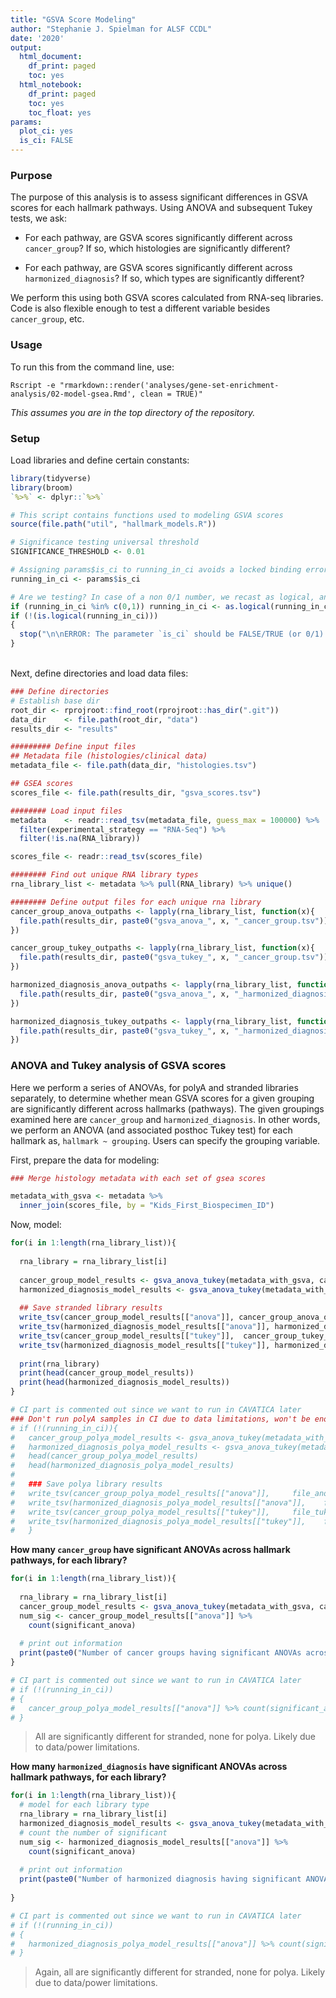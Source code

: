 ```yaml
---
title: "GSVA Score Modeling"
author: "Stephanie J. Spielman for ALSF CCDL"
date: '2020'
output:
  html_document:
    df_print: paged
    toc: yes
  html_notebook:
    df_print: paged
    toc: yes
    toc_float: yes
params:
  plot_ci: yes
  is_ci: FALSE
---
```


### Purpose

The purpose of this analysis is to assess significant differences in GSVA scores for each hallmark pathways. Using ANOVA and subsequent Tukey tests, we ask:

+ For each pathway, are GSVA scores significantly different across `cancer_group`? If so, which histologies are significantly different?

+ For each pathway, are GSVA scores significantly different across `harmonized_diagnosis`? If so, which types are significantly different?

We perform this using both GSVA scores calculated from RNA-seq libraries. Code is also flexible enough to test a different variable besides `cancer_group`, etc.

### Usage

To run this from the command line, use:
```
Rscript -e "rmarkdown::render('analyses/gene-set-enrichment-analysis/02-model-gsea.Rmd', clean = TRUE)" 
```
_This assumes you are in the top directory of the repository._

### Setup

Load libraries and define certain constants:

```r
library(tidyverse)
library(broom)
`%>%` <- dplyr::`%>%`

# This script contains functions used to modeling GSVA scores
source(file.path("util", "hallmark_models.R"))

# Significance testing universal threshold
SIGNIFICANCE_THRESHOLD <- 0.01

# Assigning params$is_ci to running_in_ci avoids a locked binding error
running_in_ci <- params$is_ci

# Are we testing? In case of a non 0/1 number, we recast as logical, and then ensure logical.
if (running_in_ci %in% c(0,1)) running_in_ci <- as.logical(running_in_ci)
if (!(is.logical(running_in_ci)))
{
  stop("\n\nERROR: The parameter `is_ci` should be FALSE/TRUE (or 0/1).")
}

```


<br>
Next, define directories and load data files:
```r
### Define directories
# Establish base dir
root_dir <- rprojroot::find_root(rprojroot::has_dir(".git"))
data_dir    <- file.path(root_dir, "data") 
results_dir <- "results"

######### Define input files
## Metadata file (histologies/clinical data)
metadata_file <- file.path(data_dir, "histologies.tsv")

## GSEA scores
scores_file <- file.path(results_dir, "gsva_scores.tsv")

######## Load input files
metadata    <- readr::read_tsv(metadata_file, guess_max = 100000) %>% 
  filter(experimental_strategy == "RNA-Seq") %>% 
  filter(!is.na(RNA_library))

scores_file <- readr::read_tsv(scores_file) 

######## Find out unique RNA library types
rna_library_list <- metadata %>% pull(RNA_library) %>% unique()

######## Define output files for each unique rna library
cancer_group_anova_outpaths <- lapply(rna_library_list, function(x){
  file.path(results_dir, paste0("gsva_anova_", x, "_cancer_group.tsv"))
})

cancer_group_tukey_outpaths <- lapply(rna_library_list, function(x){
  file.path(results_dir, paste0("gsva_tukey_", x, "_cancer_group.tsv"))
})

harmonized_diagnosis_anova_outpaths <- lapply(rna_library_list, function(x){
  file.path(results_dir, paste0("gsva_anova_", x, "_harmonized_diagnosis.tsv"))
})

harmonized_diagnosis_tukey_outpaths <- lapply(rna_library_list, function(x){
  file.path(results_dir, paste0("gsva_tukey_", x, "_harmonized_diagnosis.tsv"))
})

```


### ANOVA and Tukey analysis of GSVA scores

Here we perform a series of ANOVAs, for polyA and stranded libraries separately, to determine whether mean GSVA scores for a given grouping are significantly different across hallmarks (pathways). The given groupings examined here are `cancer_group` and `harmonized_diagnosis`. 
In other words, we perform an ANOVA (and associated posthoc Tukey test) for each hallmark as, `hallmark ~ grouping`. Users can specify the grouping variable.

First, prepare the data for modeling:

```r

### Merge histology metadata with each set of gsea scores

metadata_with_gsva <- metadata %>%
  inner_join(scores_file, by = "Kids_First_Biospecimen_ID") 
```


Now, model:

```r
for(i in 1:length(rna_library_list)){
  
  rna_library = rna_library_list[i]
  
  cancer_group_model_results <- gsva_anova_tukey(metadata_with_gsva, cancer_group, rna_library, SIGNIFICANCE_THRESHOLD)
  harmonized_diagnosis_model_results <- gsva_anova_tukey(metadata_with_gsva, harmonized_diagnosis, rna_library, SIGNIFICANCE_THRESHOLD)
  
  ## Save stranded library results
  write_tsv(cancer_group_model_results[["anova"]], cancer_group_anova_outpaths[i])
  write_tsv(harmonized_diagnosis_model_results[["anova"]], harmonized_diagnosis_anova_outpaths[i])
  write_tsv(cancer_group_model_results[["tukey"]],  cancer_group_tukey_outpaths[i])
  write_tsv(harmonized_diagnosis_model_results[["tukey"]], harmonized_diagnosis_anova_outpaths[i])
  
  print(rna_library)
  print(head(cancer_group_model_results))
  print(head(harmonized_diagnosis_model_results))
}

# CI part is commented out since we want to run in CAVATICA later
### Don't run polyA samples in CI due to data limitations, won't be enough levels for ANOVA
# if (!(running_in_ci)){
#   cancer_group_polya_model_results <- gsva_anova_tukey(metadata_with_gsva, cancer_group, 'polya', SIGNIFICANCE_THRESHOLD)
#   harmonized_diagnosis_polya_model_results <- gsva_anova_tukey(metadata_with_gsva, harmonized_diagnosis, 'polya', SIGNIFICANCE_THRESHOLD)
#   head(cancer_group_polya_model_results)
#   head(harmonized_diagnosis_polya_model_results)
# 
#   ### Save polya library results
#   write_tsv(cancer_group_polya_model_results[["anova"]],     file_anova_polya_cancer_group)
#   write_tsv(harmonized_diagnosis_polya_model_results[["anova"]],    file_anova_polya_harmonized_diagnosis)
#   write_tsv(cancer_group_polya_model_results[["tukey"]],     file_tukey_polya_cancer_group)
#   write_tsv(harmonized_diagnosis_polya_model_results[["tukey"]],    file_tukey_polya_harmonized_diagnosis)
#   }

```

**How many `cancer_group` have significant ANOVAs across hallmark pathways, for each library?**
```r

for(i in 1:length(rna_library_list)){
  
  rna_library = rna_library_list[i]
  cancer_group_model_results <- gsva_anova_tukey(metadata_with_gsva, cancer_group, rna_library, SIGNIFICANCE_THRESHOLD)
  num_sig <- cancer_group_model_results[["anova"]] %>% 
    count(significant_anova) 
  
  # print out information
  print(paste0("Number of cancer groups having significant ANOVAs across hallmark pathways for RNA library ", rna_library, " ", num_sig))
}

# CI part is commented out since we want to run in CAVATICA later
# if (!(running_in_ci))
# {
#   cancer_group_polya_model_results[["anova"]] %>% count(significant_anova)
# }
```

> All are significantly different for stranded, none for polya. Likely due to data/power limitations.

**How many `harmonized_diagnosis` have significant ANOVAs across hallmark pathways, for each library?**
```r
for(i in 1:length(rna_library_list)){
  # model for each library type
  rna_library = rna_library_list[i]
  harmonized_diagnosis_model_results <- gsva_anova_tukey(metadata_with_gsva, harmonized_diagnosis, rna_library, SIGNIFICANCE_THRESHOLD)
  # count the number of significant 
  num_sig <- harmonized_diagnosis_model_results[["anova"]] %>% 
    count(significant_anova) 
  
  # print out information
  print(paste0("Number of harmonized diagnosis having significant ANOVAs across hallmark pathways for RNA library ", rna_library, " ", num_sig))
  
}

# CI part is commented out since we want to run in CAVATICA later
# if (!(running_in_ci))
# {
#   harmonized_diagnosis_polya_model_results[["anova"]] %>% count(significant_anova)
# }
```

> Again, all are significantly different for stranded, none for polya. Likely due to data/power limitations.

